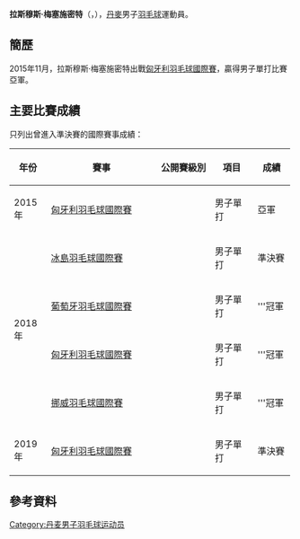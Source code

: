 {{expand|time=2017-02-02T12:27:14+00:00}}
{{noteTA|G1=Badminton}}
{{Infobox 羽球選手
| playername              = 拉斯穆斯·梅塞施密特<br/>{{lang|da|Rasmus Messerschmidt}}
| image                   = 
| size                    = 
| caption                 = 
| birth_name              = 
| date_of_birth           = {{birth_date_and_age|1992|6|9}}
| place_of_birth          = 
| height                  = 
| weight                  = 
| event                   = 男子單打
| country                 = {{DEN}}
| years_started           = 
| handedness              = 
| coach                   = 
| highest_ranking         = 第148位（男單）
| date_of_highest_ranking = 2016年5月12日<ref name="ranking">{{en}}[http://bwfcontent.tournamentsoftware.com/ranking/player.aspx?id=12799&player=243698 BWF World Ranking - Ranking of Rasmus MESSERSCHMIDT (81860)]</ref>
| current_ranking         = 第174位（男單）
| date_of_current_ranking = 2017年2月2日<ref>{{en}}[http://bwfcontent.tournamentsoftware.com/ranking/category.aspx?id=12799&category=472 BWF World Ranking - BWF世界排名榜 (2/2/2017) -  Men's singles]</ref>
| played                  = 72勝–47負（男單）<br/>0勝–1負（男雙）<br/>0勝–3負（混雙）
| titles                  = 
| bwf_profile             = 24235B1D-85CB-441B-9F5B-F02BBBE5D5F5
| bwf_id                  = 81860
| updated                 = 2017年2月2日
}}
{{MedalTableTop}}
{{MedalSport | 男子[[羽毛球|羽毛球]]}}
{{MedalCountry | {{DEN}}}}
{{MedalBottom}}
'''拉斯穆斯·梅塞施密特'''（{{lang-da|'''Rasmus Messerschmidt'''}}，{{bd|1992年|6月9日||}}），[[丹麥|丹麥]]男子[[羽毛球|羽毛球]]運動員。

==簡歷==
2015年11月，拉斯穆斯·梅塞施密特出戰[[2015年匈牙利羽毛球國際賽|匈牙利羽毛球國際賽]]，贏得男子單打比賽亞軍。

==主要比賽成績==
只列出曾進入準決賽的國際賽事成績：
{| class=wikitable style="text-align:center; font-size:small;" 
!width="50"|年份
!width="180"|賽事
!width="80"|公開賽級別
!width="60"|項目
!width="50"|成績
|-
!rowspan="1"|2015年
|[[2015年匈牙利羽毛球國際賽|匈牙利羽毛球國際賽]]
|{{BWFIS}}
|男子單打
|bgcolor="silver"|亞軍
|-
!rowspan="4"|2018年
|[[2018年冰島羽毛球國際賽|冰島羽毛球國際賽]]
|{{BWFIS}}
|男子單打
|bgcolor="#b8860b"|準決賽
|-
|[[2018年葡萄牙羽毛球國際賽|葡萄牙羽毛球國際賽]]
|{{BWFIS}}
|男子單打
|bgcolor="gold"|'''冠軍
|-
|[[2018年匈牙利羽毛球國際賽|匈牙利羽毛球國際賽]]
|{{BWFIC}}
|男子單打
|bgcolor="gold"|'''冠軍
|-
|[[2018年挪威羽毛球國際賽|挪威羽毛球國際賽]]
|{{BWFIS}}
|男子單打
|bgcolor="gold"|'''冠軍
|-
!rowspan="1"|2019年
|[[2019年匈牙利羽毛球國際賽|匈牙利羽毛球國際賽]]
|{{BWFIC}}
|男子單打
|bgcolor="#b8860b"|準決賽
|}
{{BWF賽事級別索引}}

==參考資料==
{{Reflist}}

{{DEFAULTSORT:Messerschmidt, Rasmus}}
[[Category:丹麦男子羽毛球运动员|Category:丹麦男子羽毛球运动员]]